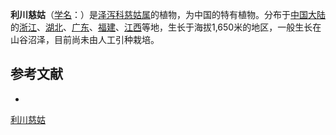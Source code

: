 {{Speciesbox
| name = 利川慈姑
| status = 
| status_system = 
| image =
| genus = Sagittaria
| species = lichuanensis
| authority = J. K. Chen et al.
}}

'''利川慈姑'''（[[学名|学名]]：{{lang|la|''Sagittaria lichuanensis''}}）是[[泽泻科|泽泻科]][[慈姑属|慈姑属]]的植物，为中国的特有植物。分布于[[中国大陆|中国大陆]]的[[浙江|浙江]]、[[湖北|湖北]]、[[广东|广东]]、[[福建|福建]]、[[江西|江西]]等地，生长于海拔1,650米的地区，一般生长在山谷沼泽，目前尚未由人工引种栽培。

== 参考文献 ==
<div class="references-small">
* {{cite web| url =http://www.bioinfo.cn/db05/KmzwSpecies.php?action=view&id=453| title =利川慈姑| work =《中国高等植物数据库全库》| publisher =中国科学院微生物研究所| author =昆明植物研究所| accessdate =2009-02-21| deadurl =yes| archiveurl =https://web.archive.org/web/20160305060353/http://www.bioinfo.cn/db05/KmzwSpecies.php?action=view&id=453| archivedate =2016-03-05}}
</div>
{{Taxonbar|from=Q10898325}}

[[Category:慈姑属|利川慈姑]]


{{植物小作品}}